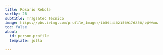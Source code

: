 ```yaml
---
title: Rosario Rebole
sortby: 26
subtitle: Tragsatec Técnico
image: https://pbs.twimg.com/profile_images/1059444621569376256/tQMWwoav_400x400.jpg
toc: false
about:
  id: person-profile
  template: jolla
 
---
```


:::{#person-profile}
:::




